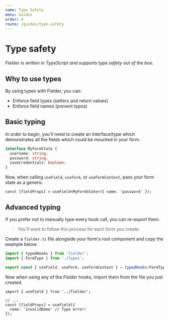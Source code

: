 ```yaml
---
name: Type Safety
menu: Guides
order: 4
route: /guides/type-safety
---
```


# Type safety

_Fielder is written in TypeScript and supports type safety out of the box_.

## Why to use types

By using types with Fielder, you can:

- Enforce field types (setters and return values)
- Enforce field names (prevent typos)

## Basic typing

In order to begin, you'll need to create an interface/type which demonstrates all the fields which could be mounted in your form.

```ts
interface MyFormState {
  username: string;
  password: string;
  saveCredentials: boolean;
}
```

Now, when calling `useField`, `useForm`, or `useFormContext`, pass your form state as a generic.

```tsx
const [fieldProps] = useField<MyFormState>({ name: 'password' });
```

## Advanced typing

If you prefer not to manually type every hook call, you can re-export them.

> You'll want to follow this process for each form you create.

Create a `fielder.ts` file alongside your form's root component and copy the example below.

```ts
import { typedHooks } from 'fielder';
import { FormType } from './types';

export const { useField, useForm, useFormContext } = typedHooks<FormType>();
```

Now when using any of the _Fielder_ hooks, import them from the file you just created.

```tsx
import { useField } from '../fielder';

// ...
const [fieldProps] = useField({
  name: 'invalidName' // Type error!
});
```
